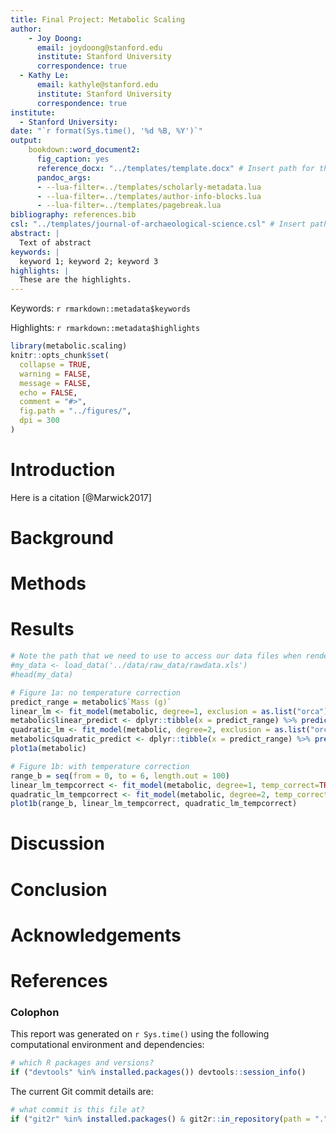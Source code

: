 ```yaml
---
title: Final Project: Metabolic Scaling
author:
    - Joy Doong:
      email: joydoong@stanford.edu
      institute: Stanford University
      correspondence: true
  - Kathy Le:
      email: kathyle@stanford.edu
      institute: Stanford University
      correspondence: true
institute:
  - Stanford University:
date: "`r format(Sys.time(), '%d %B, %Y')`"
output: 
    bookdown::word_document2:
      fig_caption: yes
      reference_docx: "../templates/template.docx" # Insert path for the DOCX file
      pandoc_args:
      - --lua-filter=../templates/scholarly-metadata.lua
      - --lua-filter=../templates/author-info-blocks.lua
      - --lua-filter=../templates/pagebreak.lua
bibliography: references.bib
csl: "../templates/journal-of-archaeological-science.csl" # Insert path for the bib-style
abstract: |
  Text of abstract
keywords: |
  keyword 1; keyword 2; keyword 3
highlights: |
  These are the highlights. 
---
```


<!-- This is the format for text comments that will be ignored during renderings. Do not put R code in these comments because it will not be ignored. -->

<!-- With the following code you can access and display values from the yml header above. -->

Keywords: `r rmarkdown::metadata$keywords`

Highlights: `r rmarkdown::metadata$highlights`

<!-- The following code chunk defines some general settings how code chunks should behave. -->

```r
library(metabolic.scaling)
knitr::opts_chunk$set(
  collapse = TRUE,
  warning = FALSE,
  message = FALSE,
  echo = FALSE,
  comment = "#>",
  fig.path = "../figures/",
  dpi = 300
)
```

<!-- The actual document text starts here: -->

# Introduction

Here is a citation [@Marwick2017]

# Background

# Methods

# Results

<!-- Here's some example analysis code: -->

```r
# Note the path that we need to use to access our data files when rendering this document
#my_data <- load_data('../data/raw_data/rawdata.xls')
#head(my_data)

# Figure 1a: no temperature correction
predict_range = metabolic$`Mass (g)`
linear_lm <- fit_model(metabolic, degree=1, exclusion = as.list("orca"))
metabolic$linear_predict <- dplyr::tibble(x = predict_range) %>% predict(linear_lm, newdata = .)
quadratic_lm <- fit_model(metabolic, degree=2, exclusion = as.list("orca"))
metabolic$quadratic_predict <- dplyr::tibble(x = predict_range) %>% predict(quadratic_lm, newdata = .)
plot1a(metabolic)

# Figure 1b: with temperature correction
range_b = seq(from = 0, to = 6, length.out = 100)
linear_lm_tempcorrect <- fit_model(metabolic, degree=1, temp_correct=TRUE)
quadratic_lm_tempcorrect <- fit_model(metabolic, degree=2, temp_correct=TRUE)
plot1b(range_b, linear_lm_tempcorrect, quadratic_lm_tempcorrect)

```

# Discussion

# Conclusion

# Acknowledgements

<!-- The following line inserts a page break  -->

\newpage

# References 

<!-- The following line ensures the references appear here for the MS Word or HTML output files, rather than right at the end of the document (this will not work for PDF files):  -->

<div id="refs"></div>

\newpage

### Colophon

This report was generated on `r Sys.time()` using the following computational environment and dependencies: 

```r
# which R packages and versions?
if ("devtools" %in% installed.packages()) devtools::session_info()
```

The current Git commit details are:

```r
# what commit is this file at? 
if ("git2r" %in% installed.packages() & git2r::in_repository(path = ".")) git2r::repository(here::here())  
```
